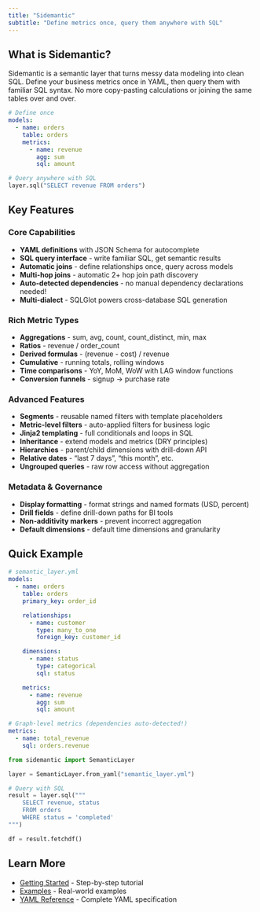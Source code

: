 ```yaml
---
title: "Sidemantic"
subtitle: "Define metrics once, query them anywhere with SQL"
---
```


## What is Sidemantic?

Sidemantic is a semantic layer that turns messy data modeling into clean SQL. Define your business metrics once in YAML, then query them with familiar SQL syntax. No more copy-pasting calculations or joining the same tables over and over.

```yaml
# Define once
models:
  - name: orders
    table: orders
    metrics:
      - name: revenue
        agg: sum
        sql: amount
```

```python
# Query anywhere with SQL
layer.sql("SELECT revenue FROM orders")
```

## Key Features

### Core Capabilities
- **YAML definitions** with JSON Schema for autocomplete
- **SQL query interface** - write familiar SQL, get semantic results
- **Automatic joins** - define relationships once, query across models
- **Multi-hop joins** - automatic 2+ hop join path discovery
- **Auto-detected dependencies** - no manual dependency declarations needed!
- **Multi-dialect** - SQLGlot powers cross-database SQL generation

### Rich Metric Types
- **Aggregations** - sum, avg, count, count_distinct, min, max
- **Ratios** - revenue / order_count
- **Derived formulas** - (revenue - cost) / revenue
- **Cumulative** - running totals, rolling windows
- **Time comparisons** - YoY, MoM, WoW with LAG window functions
- **Conversion funnels** - signup → purchase rate

### Advanced Features
- **Segments** - reusable named filters with template placeholders
- **Metric-level filters** - auto-applied filters for business logic
- **Jinja2 templating** - full conditionals and loops in SQL
- **Inheritance** - extend models and metrics (DRY principles)
- **Hierarchies** - parent/child dimensions with drill-down API
- **Relative dates** - "last 7 days", "this month", etc.
- **Ungrouped queries** - raw row access without aggregation

### Metadata & Governance
- **Display formatting** - format strings and named formats (USD, percent)
- **Drill fields** - define drill-down paths for BI tools
- **Non-additivity markers** - prevent incorrect aggregation
- **Default dimensions** - default time dimensions and granularity

## Quick Example

```yaml
# semantic_layer.yml
models:
  - name: orders
    table: orders
    primary_key: order_id

    relationships:
      - name: customer
        type: many_to_one
        foreign_key: customer_id

    dimensions:
      - name: status
        type: categorical
        sql: status

    metrics:
      - name: revenue
        agg: sum
        sql: amount

# Graph-level metrics (dependencies auto-detected!)
metrics:
  - name: total_revenue
    sql: orders.revenue
```

```python
from sidemantic import SemanticLayer

layer = SemanticLayer.from_yaml("semantic_layer.yml")

# Query with SQL
result = layer.sql("""
    SELECT revenue, status
    FROM orders
    WHERE status = 'completed'
""")

df = result.fetchdf()
```

## Learn More

- [Getting Started](getting-started.qmd) - Step-by-step tutorial
- [Examples](examples.qmd) - Real-world examples
- [YAML Reference](YAML_FORMAT.md) - Complete YAML specification
